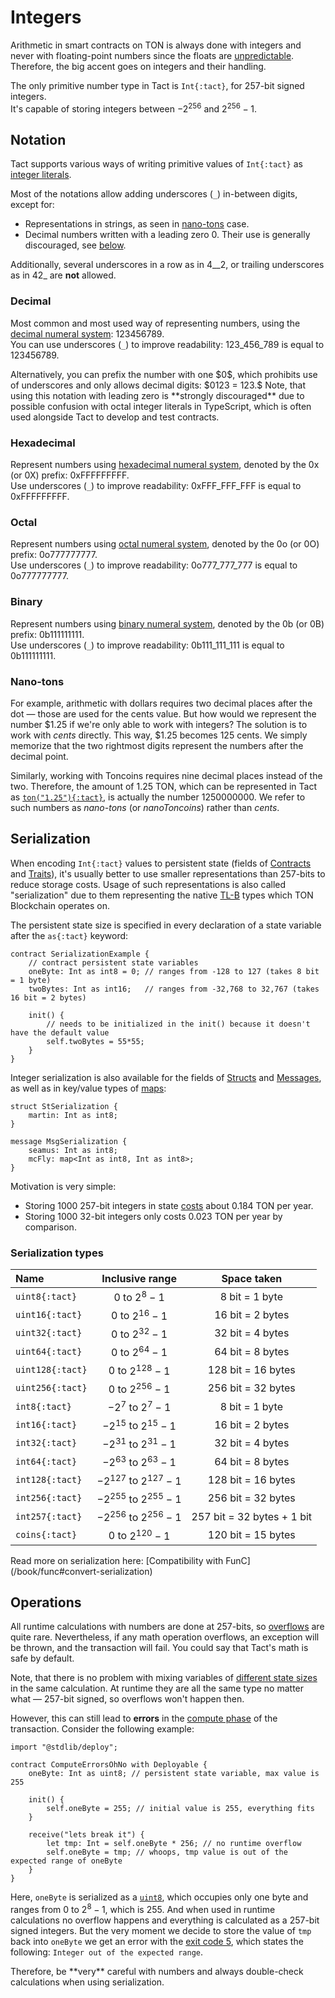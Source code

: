 # Integers


Arithmetic in smart contracts on TON is always done with integers and never with floating-point numbers since the floats are [unpredictable](https://learn.microsoft.com/en-us/cpp/build/why-floating-point-numbers-may-lose-precision). Therefore, the big accent goes on integers and their handling.

The only primitive number type in Tact is `Int{:tact}`, for $257$-bit signed integers.\
It's capable of storing integers between $-2^{256}$ and $2^{256} - 1.$

## Notation

Tact supports various ways of writing primitive values of `Int{:tact}` as [integer literals](/book/expressions#integer-literals).

Most of the notations allow adding underscores (`_`) in-between digits, except for:
* Representations in strings, as seen in [nano-tons](#nano-tons) case.
* Decimal numbers written with a leading zero $0.$ Their use is generally discouraged, see [below](#decimal).

Additionally, several underscores in a row as in $4\_\_2$, or trailing underscores as in $42\_$ are **not** allowed.

### Decimal

Most common and most used way of representing numbers, using the [decimal numeral system](https://en.wikipedia.org/wiki/Decimal): $123456789.$\
You can use underscores (`_`) to improve readability: $123\_456\_789$ is equal to $123456789.$

<Callout type="warning" emoji="⚠️">
  Alternatively, you can prefix the number with one $0$, which prohibits use of underscores and only allows decimal digits: $0123 = 123.$
  Note, that using this notation with leading zero is **strongly discouraged** due to possible confusion with octal integer literals in TypeScript, which is often used alongside Tact to develop and test contracts.
</Callout>

### Hexadecimal

Represent numbers using [hexadecimal numeral system](https://en.wikipedia.org/wiki/Hexadecimal), denoted by the $\mathrm{0x}$ (or $\mathrm{0X}$) prefix: $\mathrm{0xFFFFFFFFF}.$\
Use underscores (`_`) to improve readability: $\mathrm{0xFFF\_FFF\_FFF}$ is equal to $\mathrm{0xFFFFFFFFF}.$

### Octal

Represent numbers using [octal numeral system](https://en.wikipedia.org/wiki/Octal), denoted by the $\mathrm{0o}$ (or $\mathrm{0O}$) prefix: $\mathrm{0o777777777.}$\
Use underscores (`_`) to improve readability: $\mathrm{0o777\_777\_777}$ is equal to $\mathrm{0o777777777}.$

### Binary

Represent numbers using [binary numeral system](https://en.wikipedia.org/wiki/Binary_number), denoted by the $\mathrm{0b}$ (or $\mathrm{0B}$) prefix: $\mathrm{0b111111111.}$\
Use underscores (`_`) to improve readability: $\mathrm{0b111\_111\_111}$ is equal to $\mathrm{0b111111111}.$

### Nano-tons

For example, arithmetic with dollars requires two decimal places after the dot — those are used for the cents value. But how would we represent the number \$$1.25$ if we're only able to work with integers? The solution is to work with _cents_ directly. This way, \$$1.25$ becomes $125$ cents. We simply memorize that the two rightmost digits represent the numbers after the decimal point.

Similarly, working with Toncoins requires nine decimal places instead of the two. Therefore, the amount of $1.25$ TON, which can be represented in Tact as [`ton("1.25"){:tact}`](/language/ref/common#ton), is actually the number $1250000000$. We refer to such numbers as _nano-tons_ (or _nanoToncoins_) rather than _cents_.

## Serialization

When encoding `Int{:tact}` values to persistent state (fields of [Contracts](/book/types#contracts) and [Traits](/book/types#traits)), it's usually better to use smaller representations than $257$-bits to reduce storage costs. Usage of such representations is also called "serialization" due to them representing the native [TL-B](https://docs.ton.org/develop/data-formats/tl-b-languagehttps://docs.ton.org/develop/data-formats/tl-b-language) types which TON Blockchain operates on.

The persistent state size is specified in every declaration of a state variable after the `as{:tact}` keyword:

```tact
contract SerializationExample {
    // contract persistent state variables
    oneByte: Int as int8 = 0; // ranges from -128 to 127 (takes 8 bit = 1 byte)
    twoBytes: Int as int16;   // ranges from -32,768 to 32,767 (takes 16 bit = 2 bytes)

    init() {
        // needs to be initialized in the init() because it doesn't have the default value
        self.twoBytes = 55*55;
    }
}
```

Integer serialization is also available for the fields of [Structs](/book/structs-and-messages#structs) and [Messages](/book/structs-and-messages#messages), as well as in key/value types of [maps](/book/maps):

```tact
struct StSerialization {
    martin: Int as int8;
}

message MsgSerialization {
    seamus: Int as int8;
    mcFly: map<Int as int8, Int as int8>;
}
```

Motivation is very simple:
* Storing $1000$ $257$-bit integers in state [costs](https://docs.ton.org/develop/smart-contracts/fees#how-to-calculate-fees) about $0.184$ TON per year.
* Storing $1000$ $32$-bit integers only costs $0.023$ TON per year by comparison.

### Serialization types

Name             | Inclusive range             | Space taken
:--------------- | :-------------------------: | :------------------------:
`uint8{:tact}`   | $0$ to $2^{8} - 1$          | 8 bit = 1 byte
`uint16{:tact}`  | $0$ to $2^{16} - 1$         | 16 bit = 2 bytes
`uint32{:tact}`  | $0$ to $2^{32} - 1$         | 32 bit = 4 bytes
`uint64{:tact}`  | $0$ to $2^{64} - 1$         | 64 bit = 8 bytes
`uint128{:tact}` | $0$ to $2^{128} - 1$        | 128 bit = 16 bytes
`uint256{:tact}` | $0$ to $2^{256} - 1$        | 256 bit = 32 bytes
`int8{:tact}`    | $-2^{7}$ to $2^{7} - 1$     | 8 bit = 1 byte
`int16{:tact}`   | $-2^{15}$ to $2^{15} - 1$   | 16 bit = 2 bytes
`int32{:tact}`   | $-2^{31}$ to $2^{31} - 1$   | 32 bit = 4 bytes
`int64{:tact}`   | $-2^{63}$ to $2^{63} - 1$   | 64 bit = 8 bytes
`int128{:tact}`  | $-2^{127}$ to $2^{127} - 1$ | 128 bit = 16 bytes
`int256{:tact}`  | $-2^{255}$ to $2^{255} - 1$ | 256 bit = 32 bytes
`int257{:tact}`  | $-2^{256}$ to $2^{256} - 1$ | 257 bit = 32 bytes + 1 bit
`coins{:tact}`   | $0$ to $2^{120} - 1$        | 120 bit = 15 bytes

<Callout>
  Read more on serialization here: [Compatibility with FunC](/book/func#convert-serialization)
</Callout>

## Operations

All runtime calculations with numbers are done at 257-bits, so [overflows](https://en.wikipedia.org/wiki/Integer_overflow) are quite rare. Nevertheless, if any math operation overflows, an exception will be thrown, and the transaction will fail. You could say that Tact's math is safe by default.

Note, that there is no problem with mixing variables of [different state sizes](#serialization) in the same calculation. At runtime they are all the same type no matter what — $257$-bit signed, so overflows won't happen then.

However, this can still lead to **errors** in the [compute phase](https://docs.ton.org/learn/tvm-instructions/tvm-overview#compute-phase) of the transaction. Consider the following example:

```tact
import "@stdlib/deploy";

contract ComputeErrorsOhNo with Deployable {
    oneByte: Int as uint8; // persistent state variable, max value is 255

    init() {
        self.oneByte = 255; // initial value is 255, everything fits
    }

    receive("lets break it") {
        let tmp: Int = self.oneByte * 256; // no runtime overflow
        self.oneByte = tmp; // whoops, tmp value is out of the expected range of oneByte
    }
}
```

Here, `oneByte` is serialized as a [`uint8`](#serialization-types), which occupies only one byte and ranges from $0$ to $2^{8} - 1$, which is $255$. And when used in runtime calculations no overflow happens and everything is calculated as a $257$-bit signed integers. But the very moment we decide to store the value of `tmp` back into `oneByte` we get an error with the [exit code 5](/book/exit-codes#5), which states the following: `Integer out of the expected range`.

<Callout type="warning" emoji="⚠️">
  Therefore, be **very** careful with numbers and always double-check calculations when using serialization.
</Callout>